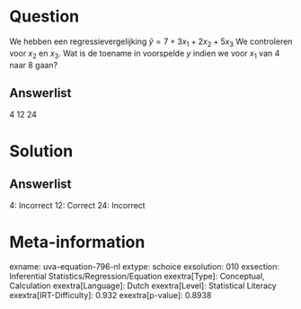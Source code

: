 Question
========

We hebben een regressievergelijking $\hat{y} = 7 + 3x_{1} +
2x_{2} + 5x_{3}$ We controleren voor *x*~2~ en *x*~3~. Wat is de
toename in voorspelde *y* indien we voor *x*~1~ van 4 naar 8 gaan?

Answerlist
----------

4
12
24

Solution
========

Answerlist
----------

4: Incorrect
12: Correct
24: Incorrect

Meta-information
================
exname: uva-equation-796-nl
extype: schoice
exsolution: 010
exsection: Inferential Statistics/Regression/Equation
exextra[Type]: Conceptual, Calculation
exextra[Language]: Dutch
exextra[Level]: Statistical Literacy
exextra[IRT-Difficulty]: 0.932
exextra[p-value]: 0.8938
